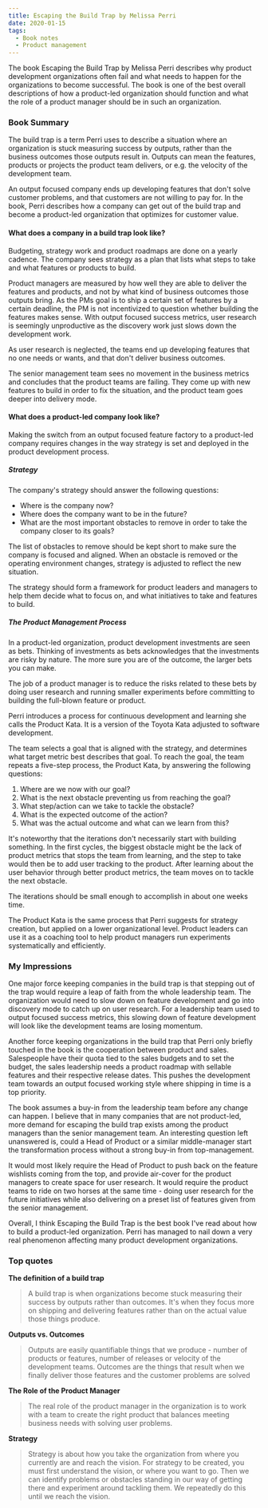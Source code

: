 ```yaml
---
title: Escaping the Build Trap by Melissa Perri
date: 2020-01-15
tags:
  - Book notes
  - Product management
---
```


The book Escaping the Build Trap by Melissa Perri describes why product development organizations often fail and what needs to happen for the organizations to become successful. The book is one of the best overall descriptions of how a product-led organization should function and what the role of a product manager should be in such an organization.

### Book Summary
The build trap is a term Perri uses to describe a situation where an organization is stuck measuring success by outputs, rather than the business outcomes those outputs result in. Outputs can mean the features, products or projects the product team delivers, or e.g. the velocity of the development team.

An output focused company ends up developing features that don't solve customer problems, and that customers are not willing to pay for. In the book, Perri describes how a company can get out of the build trap and become a product-led organization that optimizes for customer value.

#### What does a company in a build trap look like?

Budgeting, strategy work and product roadmaps are done on a yearly cadence. The company sees strategy as a plan that lists what steps to take and what features or products to build.

Product managers are measured by how well they are able to deliver the features and products, and not by what kind of business outcomes those outputs bring. As the PMs goal is to ship a certain set of features by a certain deadline, the PM is not incentivized to question whether building the features makes sense. With output focused success metrics, user research is seemingly unproductive as the discovery work just slows down the development work. 

As user research is neglected, the teams end up developing features that no one needs or wants, and that don't deliver business outcomes.

The senior management team sees no movement in the business metrics and concludes that the product teams are failing. They come up with new features to build in order to fix the situation, and the product team goes deeper into delivery mode.

#### What does a product-led company look like?
Making the switch from an output focused feature factory to a product-led company requires changes in the way strategy is set and deployed in the product development process.

##### Strategy 
The company's strategy should answer the following questions: 
* Where is the company now?
* Where does the company want to be in the future?
* What are the most important obstacles to remove in order to take the company closer to its goals?

The list of obstacles to remove should be kept short to make sure the company is focused and aligned. When an obstacle is removed or the operating environment changes, strategy is adjusted to reflect the new situation. 

The strategy should form a framework for product leaders and managers to help them decide what to focus on, and what initiatives to take and features to build. 

##### The Product Management Process
In a product-led organization, product development investments are seen as bets. Thinking of investments as bets acknowledges that the investments are risky by nature. The more sure you are of the outcome, the larger bets you can make.

The job of a product manager is to reduce the risks related to these bets by doing user research and running smaller experiments before committing to building the full-blown feature or product.

Perri introduces a process for continuous development and learning she calls the Product Kata. It is a version of the Toyota Kata adjusted to software development.

The team selects a goal that is aligned with the strategy, and determines what target metric best describes that goal. To reach the goal, the team repeats a five-step process, the Product Kata, by answering the following questions:
1. Where are we now with our goal?
2. What is the next obstacle preventing us from reaching the goal? 
3. What step/action can we take to tackle the obstacle?
4. What is the expected outcome of the action?
5. What was the actual outcome and what can we learn from this?

It's noteworthy that the iterations don't necessarily start with building something. In the first cycles, the biggest obstacle might be the lack of product metrics that stops the team from learning, and the step to take would then be to add user tracking to the product. After learning about the user behavior through better product metrics, the team moves on to tackle the next obstacle. 

The iterations should be small enough to accomplish in about one weeks time.

The Product Kata is the same process that Perri suggests for strategy creation, but applied on a lower organizational level. Product leaders can use it as a coaching tool to help product managers run experiments systematically and efficiently.

### My Impressions

One major force keeping companies in the build trap is that stepping out of the trap would require a leap of faith from the whole leadership team. The organization would need to slow down on feature development and go into discovery mode to catch up on user research. For a leadership team used to output focused success metrics, this slowing down of feature development will look like the development teams are losing momentum.

Another force keeping organizations in the build trap that Perri only briefly touched in the book is the cooperation between product and sales. Salespeople have their quota tied to the sales budgets and to set the budget, the sales leadership needs a product roadmap with sellable features and their respective release dates. This pushes the development team towards an output focused working style where shipping in time is a top priority. 

The book assumes a buy-in from the leadership team before any change can happen. I believe that in many  companies that are not product-led, more demand for escaping the build trap exists among the product managers than the senior management team. An interesting question left unanswered is, could a Head of Product or a similar middle-manager start the transformation process without a strong buy-in from top-management. 

It would most likely require the Head of Product to push back on the feature wishlists coming from the top, and provide air-cover for the product managers to create space for user research. It would require the product teams to ride on two horses at the same time - doing user research for the future initiatives while also delivering on a preset list of features given from the senior management.

Overall, I think Escaping the Build Trap is the best book I've read about how to build a product-led organization. Perri has managed to nail down a very real phenomenon affecting many product development organizations.

### Top quotes
**The definition of a build trap**
>A build trap is when organizations become stuck measuring their success by outputs rather than outcomes. It's when they focus more on shipping and delivering features rather than on the actual value those things produce.

**Outputs vs. Outcomes**
>Outputs are easily quantifiable things that we produce - number of products or features, number of releases or velocity of the development teams. Outcomes are the things that result when we finally deliver those features and the customer problems are solved

**The Role of the Product Manager**
>The real role of the product manager in the organization is to work with a team to create the right product that balances meeting business needs with solving user problems.

**Strategy**
>Strategy is about how you take the organization from where you currently are and reach the vision. For strategy to be created, you must first understand the vision, or where you want to go. Then we can identify problems or obstacles standing in our way of getting there and experiment around tackling them. We repeatedly do this until we reach the vision.







